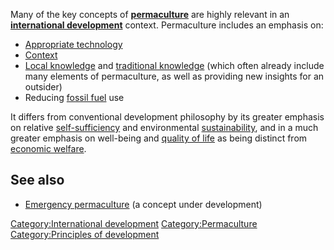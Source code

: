 Many of the key concepts of '''[[permaculture]]''' are highly relevant in an '''[[international development]]''' context. Permaculture includes an emphasis on:
* [[Appropriate technology]]
* [[Context]]
* [[Local knowledge]] and [[traditional knowledge]] (which often already include many elements of permaculture, as well as providing new insights for an outsider) 
* Reducing [[fossil fuel]] use

It differs from conventional development philosophy by its greater emphasis on relative [[self-sufficiency]] and environmental [[sustainability]], and in a much greater emphasis on well-being and [[quality of life]] as being distinct from [[economic welfare]]. 

== See also ==

* [[Emergency permaculture]] (a concept under development)

{{stub}}

[[Category:International development]]
[[Category:Permaculture]]
[[Category:Principles of development]]